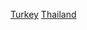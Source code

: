 {{Commonscat|Relations of Thailand and Turkey}}
[[Category:泰國雙邊關係|Turkey]]
[[Category:土耳其雙邊關係|Thailand]]